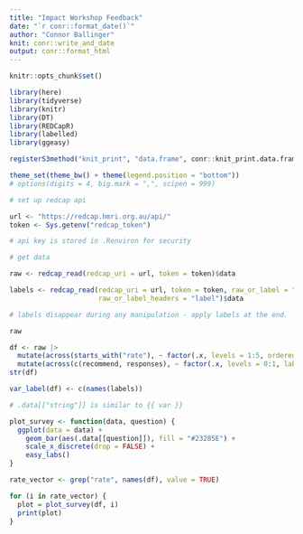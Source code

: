 ```yaml
---
title: "Impact Workshop Feedback"
date: "`r conr::format_date()`"
author: "Connor Ballinger"
knit: conr::write_and_date
output: conr::format_html
---
```


```r
knitr::opts_chunk$set()

library(here)
library(tidyverse)
library(knitr)
library(DT)
library(REDCapR)
library(labelled)
library(ggeasy)

registerS3method("knit_print", "data.frame", conr::knit_print.data.frame)

theme_set(theme_bw() + theme(legend.position = "bottom"))
# options(digits = 4, big.mark = ",", scipen = 999)

```


```r
# set up redcap api

url <- "https://redcap.hmri.org.au/api/"
token <- Sys.getenv("redcap_token") 

# api key is stored in .Renviron for security
```

```r
# get data

raw <- redcap_read(redcap_uri = url, token = token)$data

labels <- redcap_read(redcap_uri = url, token = token, raw_or_label = "label",
                      raw_or_label_headers = "label")$data

# labels disappear during any manipulation - apply labels at the end.
```

```r
raw
```

```r
df <- raw |> 
  mutate(across(starts_with("rate"), ~ factor(.x, levels = 1:5, ordered = TRUE))) |> 
  mutate(across(c(recommend, responses), ~ factor(.x, levels = 0:1, labels = c("No", "Yes"))))
str(df)
```

```r
var_label(df) <- c(names(labels))

# .data[["string"]] is similar to {{ var }}

plot_survey <- function(data, question) {
  ggplot(data = data) +
    geom_bar(aes(.data[[question]]), fill = "#23285E") +
    scale_x_discrete(drop = FALSE) +
    easy_labs()
}

rate_vector <- grep("rate", names(df), value = TRUE)

for (i in rate_vector) {
  plot = plot_survey(df, i)
  print(plot)
}
```


